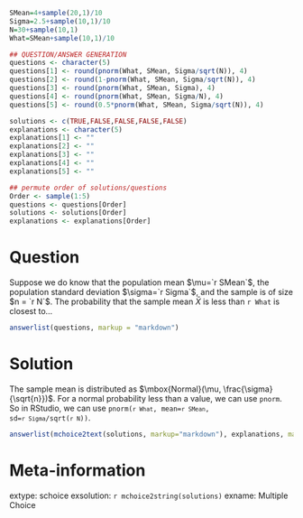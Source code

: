 ```r
SMean=4+sample(20,1)/10
Sigma=2.5+sample(10,1)/10
N=30+sample(10,1)
What=SMean+sample(10,1)/10

## QUESTION/ANSWER GENERATION
questions <- character(5)
questions[1] <- round(pnorm(What, SMean, Sigma/sqrt(N)), 4)
questions[2] <- round(1-pnorm(What, SMean, Sigma/sqrt(N)), 4)
questions[3] <- round(pnorm(What, SMean, Sigma), 4)
questions[4] <- round(pnorm(What, SMean, Sigma/N), 4)
questions[5] <- round(0.5*pnorm(What, SMean, Sigma/sqrt(N)), 4)

solutions <- c(TRUE,FALSE,FALSE,FALSE,FALSE)
explanations <- character(5)
explanations[1] <- ""
explanations[2] <- ""
explanations[3] <- ""
explanations[4] <- ""
explanations[5] <- ""

## permute order of solutions/questions
Order <- sample(1:5)
questions <- questions[Order]
solutions <- solutions[Order]
explanations <- explanations[Order]  
```

Question
========

Suppose we do know that the  population mean $\mu=`r SMean`$, the population standard deviation $\sigma=`r Sigma`$, and the sample is of size $n = `r N`$. The
probability that the sample mean $\bar X$ is less 
than `r What`  is closest to...

```r
answerlist(questions, markup = "markdown")
```

Solution
========

The sample mean is distributed as $\mbox{Normal}(\mu, \frac{\sigma}{\sqrt{n}})$. For a normal probability less than a value, we can use `pnorm`. So in RStudio, we can use <code>pnorm(`r What`, mean=`r SMean`, sd=`r Sigma`/sqrt(`r N`))</code>.

```r
answerlist(mchoice2text(solutions, markup="markdown"), explanations, markup = "markdown")
```

Meta-information
================
extype: schoice
exsolution: `r mchoice2string(solutions)`
exname: Multiple Choice
